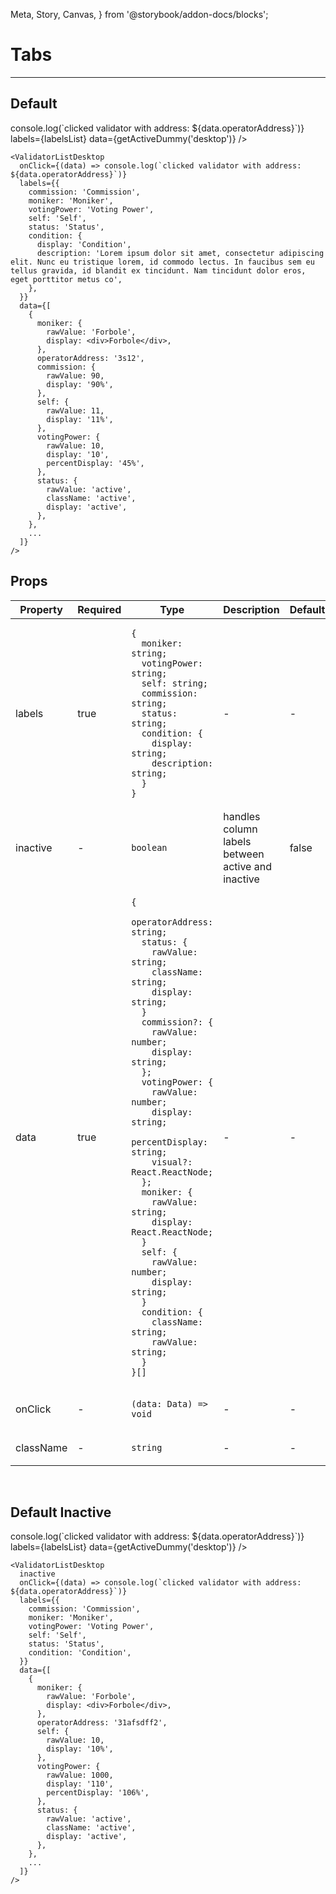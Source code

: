   Meta, Story, Canvas,
} from '@storybook/addon-docs/blocks';

<Meta title="ValidatorListDesktop" component={ValidatorListDesktop}/>

# Tabs

---

## Default
<Canvas>
  <Story name="Default">
    <ValidatorListDesktop
      onClick={(data) => console.log(`clicked validator with address: ${data.operatorAddress}`)}
      labels={labelsList}
      data={getActiveDummy('desktop')}
    />
  </Story>
</Canvas>

```
<ValidatorListDesktop
  onClick={(data) => console.log(`clicked validator with address: ${data.operatorAddress}`)}
  labels={{
    commission: 'Commission',
    moniker: 'Moniker',
    votingPower: 'Voting Power',
    self: 'Self',
    status: 'Status',
    condition: {
      display: 'Condition',
      description: 'Lorem ipsum dolor sit amet, consectetur adipiscing elit. Nunc eu tristique lorem, id commodo lectus. In faucibus sem eu tellus gravida, id blandit ex tincidunt. Nam tincidunt dolor eros, eget porttitor metus co',
    },
  }}
  data={[
    {
      moniker: {
        rawValue: 'Forbole',
        display: <div>Forbole</div>,
      },
      operatorAddress: '3s12',
      commission: {
        rawValue: 90,
        display: '90%',
      },
      self: {
        rawValue: 11,
        display: '11%',
      },
      votingPower: {
        rawValue: 10,
        display: '10',
        percentDisplay: '45%',
      },
      status: {
        rawValue: 'active',
        className: 'active',
        display: 'active',
      },
    },
    ...
  ]}
/>
```

## Props
<table>
<thead>
  <tr>
    <th>Property</th>
    <th>Required</th>
    <th>Type</th>
    <th>Description</th>
    <th>Default</th>
  </tr>
</thead>
<tbody>
  <tr>
    <td>labels</td>
    <td>true</td>
    <td>

```
{
  moniker: string;
  votingPower: string;
  self: string;
  commission: string;
  status: string;
  condition: {
    display: string;
    description: string;
  }
}
```

  </td>
    <td>-</td>
    <td>-</td>
  </tr>

  <tr>
    <td>inactive</td>
    <td>-</td>
    <td>

`boolean`

  </td>
    <td>handles column labels between active and inactive</td>
    <td>false</td>
  </tr>

  <tr>
    <td>data</td>
    <td>true</td>
    <td>

```
{
  operatorAddress: string;
  status: {
    rawValue: string;
    className: string;
    display: string;
  }
  commission?: {
    rawValue: number;
    display: string;
  };
  votingPower: {
    rawValue: number;
    display: string;
    percentDisplay: string;
    visual?: React.ReactNode;
  };
  moniker: {
    rawValue: string;
    display: React.ReactNode;
  }
  self: {
    rawValue: number;
    display: string;
  }
  condition: {
    className: string;
    rawValue: string;
  }
}[]
```

  </td>
    <td>-</td>
    <td>-</td>
  </tr>

  <tr>
    <td>onClick</td>
    <td>-</td>
    <td>

`(data: Data) => void`

  </td>
    <td>-</td>
    <td>-</td>
  </tr>

  <tr>
    <td>className</td>
    <td>-</td>
    <td>

`string`

  </td>
    <td>-</td>
    <td>-</td>
  </tr>
  </tbody>
</table>
<br/>


## Default Inactive
<Canvas>
  <Story name="Default Inactive">
    <ValidatorListDesktop
      inactive
      onClick={(data) => console.log(`clicked validator with address: ${data.operatorAddress}`)}
      labels={labelsList}
      data={getActiveDummy('desktop')}
    />
  </Story>
</Canvas>


```
<ValidatorListDesktop
  inactive
  onClick={(data) => console.log(`clicked validator with address: ${data.operatorAddress}`)}
  labels={{
    commission: 'Commission',
    moniker: 'Moniker',
    votingPower: 'Voting Power',
    self: 'Self',
    status: 'Status',
    condition: 'Condition',
  }}
  data={[
    {
      moniker: {
        rawValue: 'Forbole',
        display: <div>Forbole</div>,
      },
      operatorAddress: '31afsdff2',
      self: {
        rawValue: 10,
        display: '10%',
      },
      votingPower: {
        rawValue: 1000,
        display: '110',
        percentDisplay: '106%',
      },
      status: {
        rawValue: 'active',
        className: 'active',
        display: 'active',
      },
    },
    ...
  ]}
/>
```